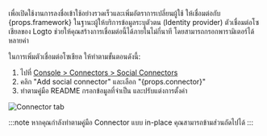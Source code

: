 เพื่อเปิดใช้งานการลงชื่อเข้าใช้อย่างรวดเร็วและเพิ่มอัตราการเปลี่ยนผู้ใช้ ให้เชื่อมต่อกับ {props.framework} ในฐานะผู้ให้บริการข้อมูลระบุตัวตน (Identity provider)
ตัวเชื่อมต่อโซเชียลของ Logto ช่วยให้คุณสร้างการเชื่อมต่อนี้ได้ภายในไม่กี่นาที โดยสามารถกรอกพารามิเตอร์ได้หลายค่า

ในการเพิ่มตัวเชื่อมต่อโซเชียล ให้ทำตามขั้นตอนดังนี้:

1. ไปที่ [Console > Connectors > Social Connectors](https://cloud.logto.io/to/connectors/social)
2. คลิก "Add social connector" และเลือก "{props.connector}"
3. ทำตามคู่มือ README กรอกข้อมูลที่จำเป็น และปรับแต่งการตั้งค่า

<img src="/img/tutorial/connector-tab-social.png" alt="Connector tab" />

:::note
หากคุณกำลังทำตามคู่มือ Connector แบบ in-place คุณสามารถข้ามส่วนถัดไปได้
:::
